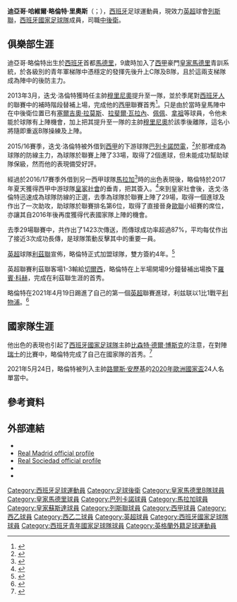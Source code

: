 {{short description|Spanish footballer}}
{{Expand language|1=en|time=2021-02-24}}
{{Spanish name|Llorente|Ríos}}
{{noteTA|G1=football|G2=EPL|G3=laliga
|1=zh-hans:迭戈;zh-hk:迪亞高;zh-hant:迪亞哥;
|2=zh-hans:略伦特;zh-hk:路蘭迪;zh-tw:略倫特;
}}
{{Infobox football biography
| name = 迪亞哥·略倫特<br>Diego Llorente
| image = Real Sociedad - Red Bull Salzburgo 62 (26433581918) (cropped).jpg
| caption =
| fullname = Diego Javier Llorente Ríos<ref name=Profile>{{cite web|url=https://www.realsociedad.eus/en/team/player/real-sociedad/diego-llorente|title=Diego Javier Llorente Ríos|publisher=Real Sociedad|access-date=2018-11-11}}</ref>
| birth_date = {{Birth date and age|1993|8|16|df=y}}<ref name=Profile/>
| birth_place = {{ESP}}[[馬德里|馬德里]]<ref name=Profile/>
| height = 1.86 m<ref name=Profile/>
| position = [[中後衛|中後衛]]
| currentclub = [[列斯聯足球會|列斯聯]]
| clubnumber = 14
| youthyears1 = 2000–2001 | youthclubs1 = Perez Galdós
| youthyears2 = 2001–2002 | youthclubs2 = Trabenco
| youthyears3 = 2002–2012 | youthclubs3 = [[皇家馬德里|皇家馬德里]]
| years1 = 2012–2013 | clubs1 = 皇家馬德里C隊 | caps1 = 29 | goals1 = 1
| years2 = 2013–2015 | clubs2 = [[皇家馬德里卡斯蒂利亞|皇家馬德里B隊]] | caps2 = 63 | goals2 = 3
| years3 = 2013–2017 | clubs3 = [[皇家馬德里|皇家馬德里]] | caps3 = 2 | goals3 = 0
| years4 = 2015–2016 | clubs4 = → [[巴列卡諾閃電|巴列卡諾]] | caps4 = 33 | goals4 = 2
| years5 = 2016–2017 | clubs5 = → [[馬拉加足球俱樂部|馬拉加]] | caps5 = 25 | goals5 = 2
| years6 = 2017–2020 | clubs6 = [[皇家社會|皇家社會]] | caps6 = 78 | goals6 = 4
| years7 = 2020– | clubs7 = [[列斯聯足球會|列斯聯]] |caps7 = 15 | goals7 = 1
| nationalyears1 = 2013 | nationalteam1 = 西班牙U20 | nationalcaps1 = 6 | nationalgoals1 = 0
| nationalyears2 = 2016– | nationalteam2 = [[西班牙國家足球隊|西班牙]] | nationalcaps2 = 9 | nationalgoals2 = 0
| club-update = 2021年5月18日
| nationalteam-update = 2022年6月3日
}}

'''迪亞哥·哈維爾·略倫特·里奧斯'''（{{lang-es|'''Diego Javier Llorente Ríos'''}}；{{Bd|1993年|8月16日||}}），[[西班牙|西班牙]]足球運動員，現效力[[英超|英超]]球會[[列斯聯足球會|列斯聯]]，[[西班牙國家足球隊|西班牙國家足球隊]]成員，司職[[中後衛|中後衛]]。

==俱樂部生涯==
迪亞哥·略倫特出生於[[西班牙|西班牙]]首都[[馬德里|馬德里]]，9歲時加入了[[西甲|西甲]]豪門[[皇家馬德里|皇家馬德里]]青訓系統，於各級別的青年軍梯隊中憑穩定的發揮先後升上C隊及B隊，且於這兩支梯隊成為陣中的後防主力。

2013年3月，迭戈·洛倫特獲時任主帥[[穆里尼奧|穆里尼奧]]提升至一隊，並於季尾對[[皇家西班牙人體育俱樂部|西班牙人]]的聯賽中的補時階段替補上場，完成他的[[西甲|西甲]]聯賽首秀<ref>{{cite web|url=http://espnfc.com/uk/en/report/348195/report.html?soccernet=true&cc=5739|title=Madrid draw hands title to Barca|publisher=[[ESPN_FC|ESPN FC]]|date=11 May 2013|access-date=11 May 2013}}</ref>。只是由於當時皇馬陣中在中後衛位置已有[[塞爾吉奧·拉莫斯|塞爾吉奧·拉莫斯]]、[[拉斐爾·瓦拉內|拉斐爾·瓦拉內]]、[[佩佩|佩佩]]、[[拿祖|拿祖]]等球員，令他未能於球隊有上陣機會，加上把其提升至一隊的主帥[[穆里尼奧|穆里尼奧]]於該季後離隊，這名小將隨即重返B隊操練及上陣。

2015/16賽季，迭戈·洛倫特被外借到[[西甲|西甲]]的下游球隊[[巴列卡諾閃電|巴列卡諾閃電]]，<ref>{{cite web|url=http://www.rayovallecano.es/noticia/diego-llorente-nuevo-jugador-del-rayo|title=Diego Llorente nuevo jugador del Rayo Vallecano|trans-title=Diego Llorente new player of Rayo Vallecano|publisher=Rayo Vallecano|language=es|date=14 July 2015|access-date=24 September 2020}}</ref>於那裡成為球隊的防線主力，為球隊於聯賽上陣了33場，取得了2個進球，但未能成功幫助球隊保級，然而他的表現備受好評。

經過於2016/17賽季外借到另一西甲球隊[[馬拉加足球俱樂部|馬拉加]]<ref>{{cite web|url=http://www.malagacf.com/en/news/diego-llorente-arrives-at-malaga-cf-on-loan-from-real-madrid|title=Diego Llorente arrives at Málaga CF on loan from Real Madrid|publisher=Málaga CF|date=8 July 2016|access-date=9 July 2016}}</ref>時的出色表現後，略倫特於2017年夏天獲得西甲中游球隊[[皇家社會|皇家社會]]的垂青，把其簽入。<ref>{{cite web|url=https://beta.realsociedad.com/es/noticias/detalle/la-real-sociedad-ficha-a-diego-llorente|title=La Real Sociedad ficha a Diego Llorente|trans-title=Real Sociedad sign Diego Llorente|publisher=Real Sociedad|language=es|date=26 June 2017|access-date=30 June 2017|url-status=dead|archive-url=https://web.archive.org/web/20170805015528/https://beta.realsociedad.com/es/noticias/detalle/la-real-sociedad-ficha-a-diego-llorente|archive-date=5 August 2017}}</ref>來到皇家社會後，迭戈·洛倫特迅速成為球隊防線的正選，去季為球隊於聯賽上陣了29場，取得一個進球及作出了一次助攻，助球隊於聯賽排名第6位，取得了直接晉身[[歐聯|歐聯]]小組賽的席位，亦讓其自2016年後再度獲得代表國家隊上陣的機會。

去季29場聯賽中，共作出了1423次傳送，而傳球成功率超過87%，平均每仗作出了接近3次成功長傳，是球隊策動反擊其中的重要一員。

[[英超|英超]]球隊[[利茲聯|利茲聯]]宣佈，略倫特正式加盟球隊，雙方簽約4年。<ref>{{cite web|url=https://www.leedsunited.com/news/team-news/27081/leeds-united-sign-diego-llorente|title=Leeds United sign Diego Llorente|publisher=Leeds United F.C|date=24 September 2020|access-date=24 September 2020}}</ref>

英超聯賽利茲聯客場1-3輸給[[切爾西|切爾西]]，略倫特在上半場開場9分鐘替補出場換下[[羅賓·科赫|羅賓·科赫]]，完成在利茲聯生涯的首秀。

略倫特在2021年4月19日踢進了自己的第一個[[英超|英超]]聯賽進球，利兹联以1比1戰平[[利物浦足球俱乐部|利物浦]]。<ref>{{cite web|url=https://www.bbc.com/sport/football/56713525|title=Leeds United 1–1 Liverpool: Diego Llorente denies Reds place in top four|publisher=BBC Sport|first=Emlyn|last=Begley|date=19 April 2021|access-date=19 April 2021}}</ref>

==國家隊生涯==
他出色的表現也引起了[[西班牙國家足球隊|西班牙國家足球隊]]主帥[[比森特·德爾·博斯克|比森特·德爾·博斯克]]的注意，在對陣[[瑞士國家足球隊|瑞士]]的比賽中，略倫特完成了自己在國家隊的首秀。<ref>{{cite news|url=http://www.marca.com/eventos/marcador/futbol/2015_16/amistosos_seleccion/3/spa_bih/|title=Nolito endulza un duelo atípico|trans-title=Nolito sweetens an atypical duel|newspaper=Marca|first=Tomás|last=Campos|language=es|date=29 May 2016|access-date=29 May 2016}}</ref>

2021年5月24日，略倫特被列入主帥[[路爾斯·安歷基|路爾斯·安歷基]]的[[2020年歐洲國家盃|2020年歐洲國家盃]]24人名單當中。

==參考資料==
{{reflist}}

==外部連結==
*{{Soccerway}}
*[https://web.archive.org/web/20130529154346/http://www.realmadrid.com/cs/Satellite/es/1193040472520/1193041159901/jugador/Jugador/Llorente.htm Real Madrid official profile] {{in lang|es}}
*[https://www.realsociedad.eus/en/team/player/real-sociedad/diego-llorente Real Sociedad official profile]
*{{BDFutbol|101837}}
*{{NFT player|64457}}

{{列斯聯球員名單}}
{{2020年欧洲足球锦标赛西班牙参赛名单}}

{{DEFAULTSORT:Llorente, Diego}}
[[Category:西班牙足球運動員|Category:西班牙足球運動員]]
[[Category:足球後衛|Category:足球後衛]]
[[Category:皇家馬德里B隊球員|Category:皇家馬德里B隊球員]]
[[Category:皇家馬德里球員|Category:皇家馬德里球員]]
[[Category:巴列卡諾球員|Category:巴列卡諾球員]]
[[Category:馬拉加球員|Category:馬拉加球員]]
[[Category:皇家蘇斯達球員|Category:皇家蘇斯達球員]]
[[Category:列斯聯球員|Category:列斯聯球員]]
[[Category:西甲球員|Category:西甲球員]]
[[Category:西乙球員|Category:西乙球員]]
[[Category:西乙二球員|Category:西乙二球員]]
[[Category:英超球員|Category:英超球員]]
[[Category:西班牙國家足球隊球員|Category:西班牙國家足球隊球員]]
[[Category:西班牙青年國家足球隊球員|Category:西班牙青年國家足球隊球員]]
[[Category:英格蘭外籍足球運動員|Category:英格蘭外籍足球運動員]]